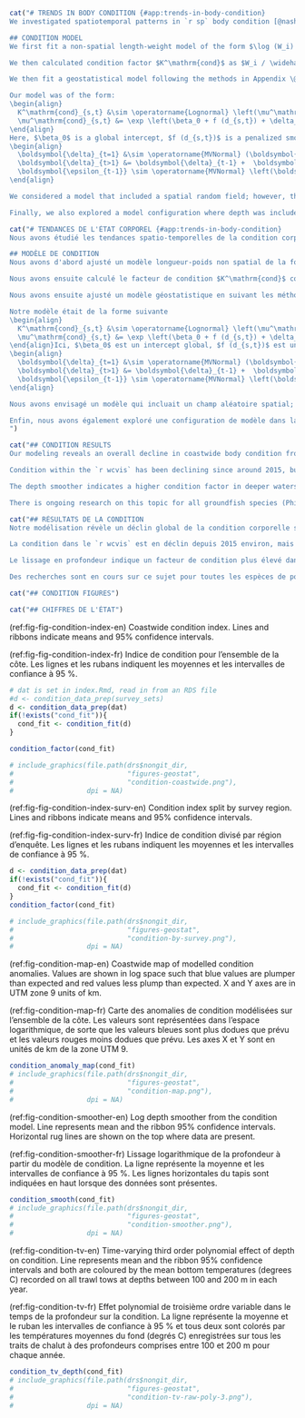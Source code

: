 ```r
cat("# TRENDS IN BODY CONDITION {#app:trends-in-body-condition}
We investigated spatiotemporal patterns in `r sp` body condition [@nash2006a] with body condition (hereafter 'condition') indexing the 'plumpness' of an organism. We do so by fitting a coastwide geostatistical  model to the residuals from the `r sp` length-weight relationship following other recent approaches [@thorson2015condition; @lindmark2022].

## CONDITION MODEL
We first fit a non-spatial length-weight model of the form $\log (W_i) \sim$ Student-t $(\mathrm{df} = 3, \log(a) + b \log(L_i), \sigma),$ with $W_i$ and $L_i$ representing the weight and length for fish $i$ and $\sigma$ representing the observation error scale. The degrees of freedom (df) of the Student-t distribution is set to 3 to be robust to outliers. The variables $a$ and $b$ represent the estimated length-weight parameters. We fit these separately for male and female fish.

We then calculated condition factor $K^\mathrm{cond}$ as $W_i / \widehat{W}_i$ where $\widehat{W}_i$ refers to the predicted weight from the above weight-length model. We removed condition factor values that were greater than the 0.995 quantile or less than the 0.005 quantile to lessen the effect of outliers.

We then fit a geostatistical model following the methods in Appendix \@ref(app:geostat).

Our model was of the form:
\begin{align}
  K^\mathrm{cond}_{s,t} &\sim \operatorname{Lognormal} \left(\mu^\mathrm{cond}_{s,t}, \sigma^\mathrm{cond} \right),\\
  \mu^\mathrm{cond}_{s,t} &= \exp \left(\beta_0 + f (d_{s,t}) + \delta_{s,t} \right).
\end{align}
Here, $\beta_0$ is a global intercept, $f (d_{s,t})$ is a penalized smoother for depth, and $\delta_{s,t}$ represents a spatiotemporal random field that follows a random walk
\begin{align}
  \boldsymbol{\delta}_{t=1} &\sim \operatorname{MVNormal} (\boldsymbol{0}, \boldsymbol{\Sigma}_{\epsilon}),\\
  \boldsymbol{\delta}_{t>1} &= \boldsymbol{\delta}_{t-1} +  \boldsymbol{\epsilon_{t-1}},  \:
  \boldsymbol{\epsilon_{t-1}} \sim \operatorname{MVNormal} \left(\boldsymbol{0}, \boldsymbol{\Sigma}_{\epsilon} \right).
\end{align}

We considered a model that included a spatial random field; however, the variance of this random field was estimated near zero and so we excluded it in our final model. We then calculated an annual condition-factor index as the average predicted $K^\mathrm{cond}_{s,t}$ across all survey 2 km $\times$ 2 km grid cells each year.

Finally, we also explored a model configuration where depth was included as a non-orthogonal third-order polynomial that could evolve between years via a random walk. This model included independent spatial and spatiotemporal random fields and a smoother on year, because the previous random field configuration would not converge with the increased flexibility of a time-vary depth effect.")
```

```r
cat("# TENDANCES DE L'ÉTAT CORPOREL {#app:trends-in-body-condition}
Nous avons étudié les tendances spatio-temporelles de la condition corporelle `r sp` [@nash2006a], la condition corporelle (ci-après 'condition') indiquant la 'rondeur' d'un organisme. Pour ce faire, nous avons ajusté un modèle géostatistique à l'échelle de la côte aux résidus de la relation longueur-poids de `r sp` en suivant d'autres approches récentes [@thorson2015condition ; @lindmark2022].

## MODÈLE DE CONDITION
Nous avons d'abord ajusté un modèle longueur-poids non spatial de la forme $\log (W_i) \sim$ Student-t $(\mathrm{df} = 3, \log(a) + b \log(L_i), \sigma),$ avec $W_i$ et $L_i$ représentant le poids et la longueur pour le poisson $i$ et $\sigma$ représentant l'échelle d'erreur d'observation. Les degrés de liberté (df) de la distribution Student-t sont fixés à 3 pour être robustes aux valeurs aberrantes. Les variables $a$ et $b$ représentent les paramètres longueur-poids estimés. Nous les avons ajustés séparément pour les poissons mâles et femelles.

Nous avons ensuite calculé le facteur de condition $K^\mathrm{cond}$ comme $W_i / \widehat{W}_i$ où $\widehat{W}_i$ se réfère au poids prédit à partir du modèle poids-longueur ci-dessus. Nous avons supprimé les valeurs du facteur de condition qui étaient supérieures au quantile 0,995 ou inférieures au quantile 0,005 afin de réduire l'effet des valeurs aberrantes.

Nous avons ensuite ajusté un modèle géostatistique en suivant les méthodes de l'annexe \@ref(app:geostat).

Notre modèle était de la forme suivante
\begin{align}
  K^\mathrm{cond}_{s,t} &\sim \operatorname{Lognormal} \left(\mu^\mathrm{cond}_{s,t}, \sigma^\mathrm{cond} \right),\\
  \mu^\mathrm{cond}_{s,t} &= \exp \left(\beta_0 + f (d_{s,t}) + \delta_{s,t} \right).
\end{align}Ici, $\beta_0$ est un intercept global, $f (d_{s,t})$ est un lisseur pénalisé pour la profondeur, et $\delta_{s,t}$ représente un champ aléatoire spatio-temporel qui suit une marche aléatoire.
\begin{align}
  \boldsymbol{\delta}_{t=1} &\sim \operatorname{MVNormal} (\boldsymbol{0}, \boldsymbol{\Sigma}_{\epsilon}),\\
  \boldsymbol{\delta}_{t>1} &= \boldsymbol{\delta}_{t-1} +  \boldsymbol{\epsilon_{t-1}},  \:
  \boldsymbol{\epsilon_{t-1}} \sim \operatorname{MVNormal} \left(\boldsymbol{0}, \boldsymbol{\Sigma}_{\epsilon} \right).
\end{align}

Nous avons envisagé un modèle qui incluait un champ aléatoire spatial; cependant, la variance de ce champ aléatoire a été estimée proche de zéro et nous l'avons donc exclu de notre modèle final. Nous avons ensuite calculé un indice de facteur de condition annuel comme la moyenne prédite de $K^\mathrm{cond}_{s,t}$ dans toutes les cellules de grille de 2 km de l'enquête $\times$ 2 km chaque année.

Enfin, nous avons également exploré une configuration de modèle dans laquelle la profondeur était incluse sous la forme d'un polynôme non orthogonal de troisième ordre qui pouvait évoluer entre les années par le biais d'une marche aléatoire. Ce modèle comprenait des champs aléatoires spatiaux et spatiotemporels indépendants et un lissage sur l'année, parce que la configuration précédente de champ aléatoire ne convergeait pas avec la flexibilité accrue d'un effet de profondeur variable dans le temps.
")
```

```r
cat("## CONDITION RESULTS
Our modeling reveals an overall decline in coastwide body condition from around 2004 until 2012, an increase until 2015, and a subsequent decline in recent years levelling off since 2019 (Fig. \@ref(fig:fig-condition-index)). However, when split up by survey, we see that this overall trend masks differences that we see along the coast (Fig. \@ref(fig:fig-condition-index-surv)). The variation over time is relatively small compared to the between-region variation (Fig. \@ref(fig:fig-condition-index-surv)).

Condition within the `r wcvis` has been declining since around 2015, but condition in other survey regions has remained relatively stable in those years (Fig. \@ref(fig:fig-condition-index-surv)). Furthermore, the coastwide index trend of an increase from 2012 to 2015 was driven largely by the `r qcs` (Fig. \@ref(fig:fig-condition-index-surv)). We can also see these trends when looking at the spatial predictions through time (Fig. \@ref(fig:fig-condition-map)).

The depth smoother indicates a higher condition factor in deeper waters (Fig. \@ref(fig:fig-condition-smoother)), which coincides with a higher condition factor in the `r wcvis`, which covers deeper regions than the other surveys. When allowed to vary through time via a random walk, the effect of depth does not appear related to average bottom temperatures recorded on all tows at depths between 100 and 200 m for each year (Fig. \@ref(fig:fig-condition-tv)). This is consistent with other findings that latent unmeasured factors can explain the vast majority of spatiotemporal variability in fish condition [@lindmark2022].

There is ongoing research on this topic for all groundfish species (Philina English, Robyn Forrest pers. comm.)")
```

```r
cat("## RÉSULTATS DE LA CONDITION
Notre modélisation révèle un déclin global de la condition corporelle sur l'ensemble de la côte d'environ 2004 à 2012, une augmentation jusqu'en 2015, et un déclin ultérieur au cours des dernières années se stabilisant depuis 2019 (Fig. \@ref(fig:fig-condition-index)). Cependant, lorsque l'on ventile les données par enquête, on constate que cette tendance générale masque les différences observées le long de la côte (Fig. \@ref(fig:fig-condition-index-surv)). La variation dans le temps est relativement faible par rapport à la variation entre les régions (Fig. \@ref(fig:fig-condition-index-surv)).

La condition dans le `r wcvis` est en déclin depuis 2015 environ, mais la condition dans les autres régions étudiées est restée relativement stable au cours de ces années (Fig. \@ref(fig:fig-condition-index-surv)). En outre, la tendance à l'augmentation de l'indice sur l'ensemble de la côte entre 2012 et 2015 a été largement alimentée par le `r qcs` (Fig. \@ref(fig:fig-condition-index-surv)). Nous pouvons également observer ces tendances en regardant les prédictions spatiales dans le temps (Fig. \@ref(fig:fig-condition-map)).

Le lissage en profondeur indique un facteur de condition plus élevé dans les eaux plus profondes (Fig. \@ref(fig:fig-condition-smoother)), ce qui coïncide avec un facteur de condition plus élevé dans le `r wcvis`, qui couvre des régions plus profondes que les autres enquêtes. Lorsqu'on le laisse varier dans le temps par une marche aléatoire, l'effet de la profondeur ne semble pas lié aux températures moyennes du fond enregistrées sur tous les traits à des profondeurs comprises entre 100 et 200 m pour chaque année (Fig. \@ref(fig:fig-condition-tv)). Ceci est cohérent avec d'autres résultats selon lesquels des facteurs latents non mesurés peuvent expliquer la grande majorité de la variabilité spatio-temporelle de la condition des poissons [@lindmark2022].

Des recherches sont en cours sur ce sujet pour toutes les espèces de poissons de fond (Philina English, Robyn Forrest comm. pers.).")
```

```r
cat("## CONDITION FIGURES")
```

```r
cat("## CHIFFRES DE L'ÉTAT")
```

(ref:fig-fig-condition-index-en) Coastwide condition index. Lines and ribbons indicate means and 95% confidence intervals.

(ref:fig-fig-condition-index-fr) Indice de condition pour l'ensemble de la côte. Les lignes et les rubans indiquent les moyennes et les intervalles de confiance à 95 %.

```r

# dat is set in index.Rmd, read in from an RDS file
#d <- condition_data_prep(survey_sets)
d <- condition_data_prep(dat)
if(!exists("cond_fit")){
  cond_fit <- condition_fit(d)
}

condition_factor(cond_fit)

# include_graphics(file.path(drs$nongit_dir,
#                            "figures-geostat",
#                            "condition-coastwide.png"),
#                  dpi = NA)
```

(ref:fig-fig-condition-index-surv-en) Condition index split by survey region. Lines and ribbons indicate means and 95% confidence intervals.

(ref:fig-fig-condition-index-surv-fr) Indice de condition divisé par région d'enquête. Les lignes et les rubans indiquent les moyennes et les intervalles de confiance à 95 %.

```r

d <- condition_data_prep(dat)
if(!exists("cond_fit")){
  cond_fit <- condition_fit(d)
}
condition_factor(cond_fit)

# include_graphics(file.path(drs$nongit_dir,
#                            "figures-geostat",
#                            "condition-by-survey.png"),
#                  dpi = NA)
```

(ref:fig-condition-map-en) Coastwide map of modelled condition anomalies. Values are shown in log space such that blue values are plumper than expected and red values less plump than expected. X and Y axes are in UTM zone 9 units of km.

(ref:fig-condition-map-fr) Carte des anomalies de condition modélisées sur l'ensemble de la côte. Les valeurs sont représentées dans l'espace logarithmique, de sorte que les valeurs bleues sont plus dodues que prévu et les valeurs rouges moins dodues que prévu. Les axes X et Y sont en unités de km de la zone UTM 9.

```r

condition_anomaly_map(cond_fit)
# include_graphics(file.path(drs$nongit_dir,
#                            "figures-geostat",
#                            "condition-map.png"),
#                  dpi = NA)
```

(ref:fig-condition-smoother-en) Log depth smoother from the condition model. Line represents mean and the ribbon 95% confidence intervals. Horizontal rug lines are shown on the top where data are present.

(ref:fig-condition-smoother-fr) Lissage logarithmique de la profondeur à partir du modèle de condition. La ligne représente la moyenne et les intervalles de confiance à 95 %. Les lignes horizontales du tapis sont indiquées en haut lorsque des données sont présentes.

```r

condition_smooth(cond_fit)
# include_graphics(file.path(drs$nongit_dir,
#                            "figures-geostat",
#                            "condition-smoother.png"),
#                  dpi = NA)
```

(ref:fig-condition-tv-en) Time-varying third order polynomial effect of depth on condition. Line represents mean and the ribbon 95% confidence intervals and both are coloured by the mean bottom temperatures (degrees C) recorded on all trawl tows at depths between 100 and 200 m in each year. 

(ref:fig-condition-tv-fr) Effet polynomial de troisième ordre variable dans le temps de la profondeur sur la condition. La ligne représente la moyenne et le ruban les intervalles de confiance à 95 % et tous deux sont colorés par les températures moyennes du fond (degrés C) enregistrées sur tous les traits de chalut à des profondeurs comprises entre 100 et 200 m pour chaque année. 

```r

condition_tv_depth(cond_fit)
# include_graphics(file.path(drs$nongit_dir,
#                            "figures-geostat",
#                            "condition-tv-raw-poly-3.png"),
#                  dpi = NA)
```
